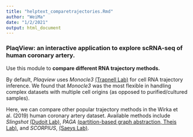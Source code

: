 ```yaml
---
title: "helptext_comparetrajectories.Rmd"
author: "WeiMa"
date: "1/2/2021"
output: html_document
---
```

### **PlaqView**: an interactive application to explore scRNA-seq of human coronary artery.

Use this module to **compare different RNA trajectory methods.** 

By default, *Plaqview* uses *Monocle3* [(Trapnell Lab)](https://cole-trapnell-lab.github.io/monocle3/) for cell RNA trajectory inference. We found that *Monocle3* was the most flexible in handling complex datasets with multiple cell origins (as opposed to purified/cultured samples). 

Here, we can compare other popular trajectory methods in the Wirka et al. (2019) human coronary artery dataset. Available methods include *Slingshot* [(Dudoit Lab)](https://bmcgenomics.biomedcentral.com/articles/10.1186/s12864-018-4772-0), *PAGA* [(partition-based graph abstraction, Theis Lab)](https://genomebiology.biomedcentral.com/articles/10.1186/s13059-019-1663-x), and *SCORPIUS*, [(Saeys Lab)](https://www.biorxiv.org/content/10.1101/079509v2). 


